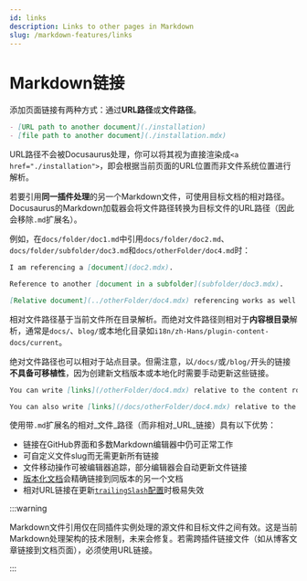 ```yaml
---
id: links
description: Links to other pages in Markdown
slug: /markdown-features/links
---
```


# Markdown链接

添加页面链接有两种方式：通过**URL路径**或**文件路径**。

```md
- [URL path to another document](./installation)
- [file path to another document](./installation.mdx)
```

URL路径不会被Docusaurus处理，你可以将其视为直接渲染成`<a href="./installation">`，即会根据当前页面的URL位置而非文件系统位置进行解析。

若要引用**同一插件处理**的另一个Markdown文件，可使用目标文档的相对路径。Docusaurus的Markdown加载器会将文件路径转换为目标文件的URL路径（因此会移除`.md`扩展名）。

例如，在`docs/folder/doc1.md`中引用`docs/folder/doc2.md`、`docs/folder/subfolder/doc3.md`和`docs/otherFolder/doc4.md`时：

```md title="docs/folder/doc1.md"
I am referencing a [document](doc2.mdx).

Reference to another [document in a subfolder](subfolder/doc3.mdx).

[Relative document](../otherFolder/doc4.mdx) referencing works as well.
```

相对文件路径基于当前文件所在目录解析。而绝对文件路径则相对于**内容根目录**解析，通常是`docs/`、`blog/`或本地化目录如`i18n/zh-Hans/plugin-content-docs/current`。

绝对文件路径也可以相对于站点目录。但需注意，以`/docs/`或`/blog/`开头的链接**不具备可移植性**，因为创建新文档版本或本地化时需要手动更新这些链接。

```md
You can write [links](/otherFolder/doc4.mdx) relative to the content root (`/docs/`).

You can also write [links](/docs/otherFolder/doc4.mdx) relative to the site directory, but it's not recommended.
```

使用带`.md`扩展名的相对_文件_路径（而非相对_URL_链接）具有以下优势：

- 链接在GitHub界面和多数Markdown编辑器中仍可正常工作
- 可自定义文件slug而无需更新所有链接
- 文件移动操作可被编辑器追踪，部分编辑器会自动更新文件链接
- [版本化文档](../docs/versioning.mdx)会精确链接到同版本的另一个文档
- 相对URL链接在更新[`trailingSlash`配置](../../api/docusaurus.config.js.mdx#trailingSlash)时极易失效

:::warning

Markdown文件引用仅在同插件实例处理的源文件和目标文件之间有效。这是当前Markdown处理架构的技术限制，未来会修复。若需跨插件链接文件（如从博客文章链接到文档页面），必须使用URL链接。

:::